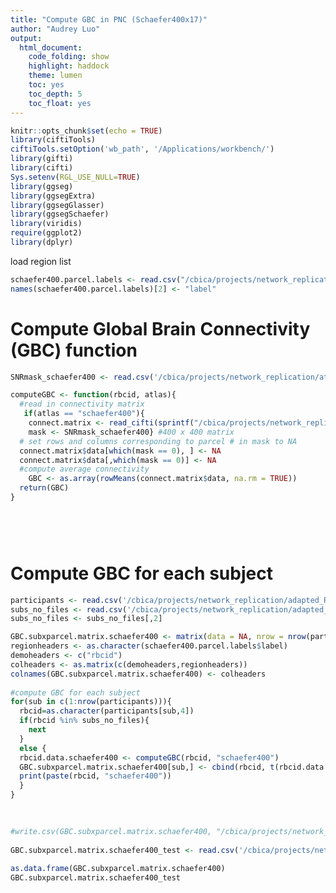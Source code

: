 ```yaml
---
title: "Compute GBC in PNC (Schaefer400x17)"
author: "Audrey Luo"
output:
  html_document:
    code_folding: show
    highlight: haddock
    theme: lumen
    toc: yes
    toc_depth: 5
    toc_float: yes
---
```




```r
knitr::opts_chunk$set(echo = TRUE)
library(ciftiTools)
ciftiTools.setOption('wb_path', '/Applications/workbench/')
library(gifti)
library(cifti)
Sys.setenv(RGL_USE_NULL=TRUE)
library(ggseg)
library(ggsegExtra)  
library(ggsegGlasser) 
library(ggsegSchaefer)  
library(viridis)
require(ggplot2)
library(dplyr)
```


load region list
```r
schaefer400.parcel.labels <- read.csv("/cbica/projects/network_replication/atlases/parcellations/schaefer400_17Network_regionlist.csv", header = T)
names(schaefer400.parcel.labels)[2] <- "label"
```

 
# Compute Global Brain Connectivity (GBC) function

```r
SNRmask_schaefer400 <- read.csv('/cbica/projects/network_replication/atlases/Masks/SNRmask_schaefer400x17.csv')

computeGBC <- function(rbcid, atlas){
  #read in connectivity matrix
   if(atlas == "schaefer400"){
    connect.matrix <- read_cifti(sprintf("/cbica/projects/network_replication/pconn/%1$s/%1$s_ses-PNC1_task-rest_acq-singleband_space-fsLR_atlas-Schaefer417_den-91k_den-91k_bold.pconn.nii",rbcid))
    mask <- SNRmask_schaefer400} #400 x 400 matrix
  # set rows and columns corresponding to parcel # in mask to NA
  connect.matrix$data[which(mask == 0), ] <- NA
  connect.matrix$data[,which(mask == 0)] <- NA
  #compute average connectivity 
    GBC <- as.array(rowMeans(connect.matrix$data, na.rm = TRUE))
  return(GBC)
}

 

  
```


# Compute GBC for each subject
```r

participants <- read.csv('/cbica/projects/network_replication/adapted_Rscripts/participants_allIDs.csv')
subs_no_files <- read.csv('/cbica/projects/network_replication/adapted_Rscripts/subs_no_files.csv', row.names=NULL)
subs_no_files <- subs_no_files[,2]

GBC.subxparcel.matrix.schaefer400 <- matrix(data = NA, nrow = nrow(participants), ncol = 401)
regionheaders <- as.character(schaefer400.parcel.labels$label)
demoheaders <- c("rbcid")
colheaders <- as.matrix(c(demoheaders,regionheaders))
colnames(GBC.subxparcel.matrix.schaefer400) <- colheaders
 
#compute GBC for each subject  
for(sub in c(1:nrow(participants))){
  rbcid=as.character(participants[sub,4])
  if(rbcid %in% subs_no_files){
    next
  }
  else {
  rbcid.data.schaefer400 <- computeGBC(rbcid, "schaefer400")
  GBC.subxparcel.matrix.schaefer400[sub,] <- cbind(rbcid, t(rbcid.data.schaefer400))
  print(paste(rbcid, "schaefer400"))
  }
}
 
 

#write.csv(GBC.subxparcel.matrix.schaefer400, "/cbica/projects/network_replication/GBC/GBC_subxparcel_matrix_schaefer400x17.csv", row.names=F, quote=F)
 
GBC.subxparcel.matrix.schaefer400_test <- read.csv('/cbica/projects/network_replication/GBC/GBC_subxparcel_matrix_schaefer400x17.csv') 
  
as.data.frame(GBC.subxparcel.matrix.schaefer400)
GBC.subxparcel.matrix.schaefer400_test



```
